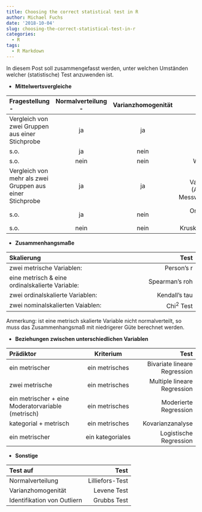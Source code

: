 ```yaml
---
title: Choosing the correct statistical test in R
author: Michael Fuchs
date: '2018-10-04'
slug: choosing-the-correct-statistical-test-in-r
categories:
  - R
tags:
  - R Markdown
---
```


In diesem Post soll zusammengefasst werden, unter welchen Umständen welcher (statistische) Test anzuwenden ist. 

+ **Mittelwertsvergleiche**


| **Fragestellung** -      | **Normalverteilung**  -   | **Varianzhomogenität** | **Test**  |
| :------------- | :----------: | :----------: |----------: |
|  Vergleich von zwei Gruppen  aus einer Stichprobe | ja   | ja |  T-Test für unabhängige Stichproben |
| s.o.   |  ja | nein    |  Welch Test |
| s.o.   | nein | nein    |  Wilcoxon Test  |
| Vergleich von mehr als zwei Gruppen aus einer Stichprobe | ja | ja    |  einfaktorelle Varianzanalyse (ANOVA) ohne Messwiederholung  |
| s.o.   | ja | nein    |  One-way-Test (Welch)  |
| s.o.   | nein | nein    |  Kruskal Wallis Test  |


+ **Zusammenhangsmaße** 

| **Skalierung** | **Test**  |
| :------------- | ----------: |
| zwei metrische Variablen: | Person's r     |
| eine metrisch & eine ordinalskalierte Variable:       | Spearman's roh    |
| zwei ordinalskalierte Variablen: | Kendall's tau     |
| zwei nominalskalierten Vaiablen: | Chi^2^ Test     |

Anmerkung: ist eine metrisch skalierte Variable nicht normalverteilt, so muss  das Zusammenhangsmaß mit niedrigerer Güte berechnet werden. 


+ **Beziehungen zwischen unterschiedlichen Variablen**

| **Prädiktor**       | **Kriterium**     | **Test** |
| :------------- | :----------: | ----------: |
| ein metrischer   |  ein metrisches | Bivariate lineare Regression    | 
| zwei metrische   |  ein metrisches | Multiple lineare Regression    | 
| ein metrischer + eine Moderatorvariable (metrisch)   | ein metrisches | Moderierte Regression    | 
| kategorial + metrisch   |  ein metrisches | Kovarianzanalyse    | 
| ein metrischer   |  ein kategoriales | Logistische Regression    | 


+ **Sonstige**

| **Test auf**       | **Test**     |
| :------------- | ----------: |
| Normalverteilung   |  Lilliefors-Test|
| Varianzhomogenität   |  Levene Test |
| Identifikation von Outliern   |  Grubbs Test |


